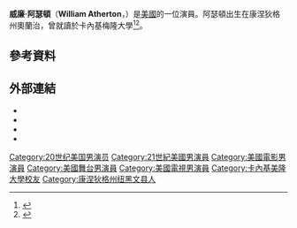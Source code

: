 {{Infobox person
| name = William Atherton
| image = 2009 CUN Award Party William Atherton 008.JPG
| caption = 
| birth_name = William Robert Atherton Knight, Jr.
| birth_date = {{Birth date and age|1947|7|30|mf=y}}
| birth_place = 美國[[奧蘭治_(康涅狄格州)|奧蘭治 (康涅狄格州)]]
| occupation = [[演員|演員]]
| yearsactive = 1972–現在}}
'''威廉·阿瑟頓'''（'''William Atherton'''，{{bd|1947年|7月30日}}）是[[美國|美國]]的一位演員。阿瑟頓出生在康涅狄格州奧蘭治，曾就讀於卡內基梅隆大學<ref name="FR-Bio">{{cite web|url=http://www.filmreference.com/film/42/William-Atherton.html|title=William Atherton profile at|publisher=Filmreference.com|accessdate=2010-12-25|archive-date=2021-02-25|archive-url=https://web.archive.org/web/20210225031556/http://www.filmreference.com/film/42/William-Atherton.html|dead-url=no}}</ref><ref>{{cite web|url=http://movies.yahoo.com/movie/contributor/1800048276/bio|title=William Atherton Biography|publisher=Movies.yahoo.com|accessdate=2010-12-25|archive-date=2011-06-29|archive-url=https://web.archive.org/web/20110629012737/http://movies.yahoo.com/movie/contributor/1800048276/bio|dead-url=no}}</ref>。
==參考資料==
{{Reflist}}
==外部連結==
{{Commonscat|William Atherton|威廉·阿瑟頓}}
*{{IMDb name|0040472}}
*{{IBDB name|73505}}
*{{iobdb|10955}}
*{{Amg name|id=2687}}

{{DEFAULTSORT: Atherton, William}}
[[Category:20世纪美国男演员|Category:20世纪美国男演员]]
[[Category:21世紀美國男演員|Category:21世紀美國男演員]]
[[Category:美國電影男演員|Category:美國電影男演員]]
[[Category:美國舞台男演員|Category:美國舞台男演員]]
[[Category:美國電視男演員|Category:美國電視男演員]]
[[Category:卡內基美隆大學校友|Category:卡內基美隆大學校友]]
[[Category:康涅狄格州纽黑文县人|Category:康涅狄格州纽黑文县人]]